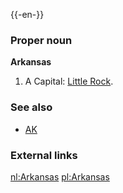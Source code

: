 {{wikipedia}}
{{-en-}}

===Proper noun===
'''Arkansas'''
#A {{USstate}}  Capital: [[Little Rock]].
===See also===
*[[AK]]
===External links===
{{pedialite}}

[[nl:Arkansas]]
[[pl:Arkansas]]